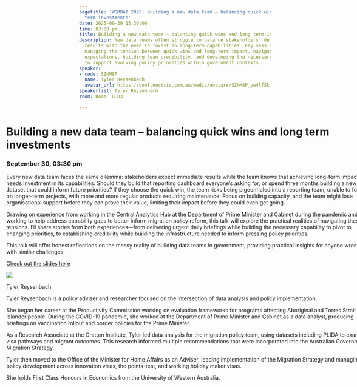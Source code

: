 ```yaml
---
pagetitle: 'WOMBAT 2025: Building a new data team – balancing quick wins and long
  term investments'
date: 2025-09-30 15:30:00
time: 03:30 pm
title: Building a new data team – balancing quick wins and long term investments
description: New data teams often struggle to balance stakeholders' demands for immediate
  results with the need to invest in long-term capabilities. Key session topics include
  managing the tension between quick wins and long-term impact, navigating stakeholder
  expectations, building team credibility, and developing the necessary infrastructure
  to support evolving policy priorities within government contexts.
speaker:
- code: SZNM8P
  name: Tyler Reysenbach
  avatar_url: https://conf.nectric.com.au/media/avatars/SZNM8P_ye4lfSk.png
speakerlist: Tyler Reysenbach
room: Room  8.03

---
```


:::::: {.grid style="width: 100vw;  transform: translateX(-20%);"}
::: {#sponsors_banner .g-col-12 .title}
# Building a new data team – balancing quick wins and long term investments

### September 30, 03:30 pm
:::

::: {.g-col-12 .full_text_block style="min-width: 640px; max-width:1080px; margin: 0 auto"}

Every new data team faces the same dilemma: stakeholders expect immediate results while the team knows that achieving long-term impact needs investment in its capabilities. Should they build that reporting dashboard everyone's asking for, or spend three months building a new dataset that could inform future priorities? If they choose the quick win, the team risks being pigeonholed into a reporting team, unable to focus on longer-term projects, with more and more regular products requiring maintenance. Focus on building capacity, and the team might lose organisational support before they can prove their value, limiting their impact before they could even get going.

Drawing on experience from working in the Central Analytics Hub at the Department of Prime Minister and Cabinet during the pandemic and working to help address capability gaps to better inform migration policy reform, this talk will explore the practical realities of navigating these tensions. I'll share stories from both experiences—from delivering urgent daily briefings while building the necessary capability to pivot to changing priorities, to establishing credibility while building the infrastructure needed to inform pressing policy priorities.

This talk will offer honest reflections on the messy reality of building data teams in government, providing practical insights for anyone wrestling with similar challenges.


:::{.slides-btn}
[Check out the slides here](slides/Tyler_presentation.pdf)
:::



::: speaker

:::{.speaker-header}
![](https://conf.nectric.com.au/media/avatars/SZNM8P_ye4lfSk.png) 
:::

:::{.speaker-name}
Tyler Reysenbach
:::

:::{.speaker-bio}
Tyler Reysenbach is a policy adviser and researcher focused on the intersection of data analysis and policy implementation.

She began her career at the Productivity Commission working on evaluation frameworks for programs affecting Aboriginal and Torres Strait Islander people. During the COVID-19 pandemic, she worked at the Department of Prime Minister and Cabinet as a data analyst, producing briefings on vaccination rollout and border policies for the Prime Minister.

As a Research Associate at the Grattan Institute, Tyler led data analysis for the migration policy team, using datasets including PLIDA to examine visa pathways and migrant outcomes. This research informed multiple recommendations that were incorporated into the Australian Government's Migration Strategy.

Tyler then moved to the Office of the Minister for Home Affairs as an Adviser, leading implementation of the Migration Strategy and managing policy development across innovation visas, the points-test, and working holiday maker visas.

She holds First Class Honours in Economics from the University of Western Australia.
:::

:::



:::

<div>

</div>
::::::

```{=html}
<style>
#title-block-header {
display: none !important;
}
</style>
```
